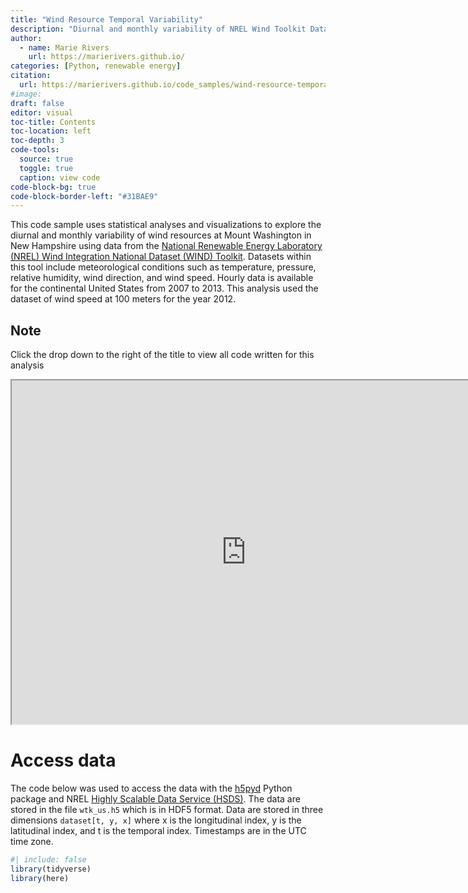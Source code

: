```yaml
---
title: "Wind Resource Temporal Variability"
description: "Diurnal and monthly variability of NREL Wind Toolkit Data"
author:
  - name: Marie Rivers
    url: https://marierivers.github.io/
categories: [Python, renewable energy]
citation: 
  url: https://marierivers.github.io/code_samples/wind-resource-temporal-variability/ 
#image: 
draft: false
editor: visual
toc-title: Contents
toc-location: left
toc-depth: 3
code-tools: 
  source: true
  toggle: true
  caption: view code
code-block-bg: true
code-block-border-left: "#31BAE9"
---
```


This code sample uses statistical analyses and visualizations to explore the diurnal and monthly variability of wind resources at Mount Washington in New Hampshire using data from the [National Renewable Energy Laboratory (NREL) Wind Integration National Dataset (WIND) Toolkit](https://www.nrel.gov/grid/wind-toolkit.html). Datasets within this tool include meteorological conditions such as temperature, pressure, relative humidity, wind direction, and wind speed. Hourly data is available for the continental United States from 2007 to 2013. This analysis used the dataset of wind speed at 100 meters for the year 2012.

::: callout-note
## Note

Click the drop down to the right of the title to view all code written for this analysis
:::

<center><iframe src="https://marierivers.github.io/presentations/wind_resource_presentation#/title-slide" title="Presentation" width="750px," height="550px"></iframe></center>

# Access data

The code below was used to access the data with the [h5pyd](https://github.com/HDFGroup/h5pyd) Python package and NREL [Highly Scalable Data Service (HSDS)](https://github.com/NREL/hsds-examples). The data are stored in the file `wtk_us.h5` which is in HDF5 format. Data are stored in three dimensions `dataset[t, y, x]` where x is the longitudinal index, y is the latitudinal index, and t is the temporal index. Timestamps are in the UTC time zone.

```r
#| include: false
library(tidyverse)
library(here)
```
